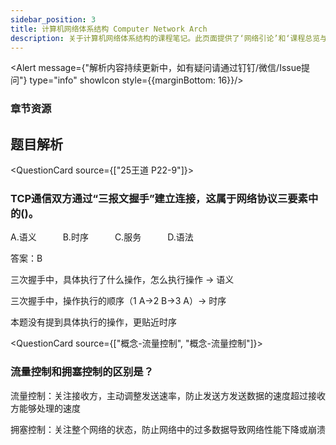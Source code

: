 ```yaml
---
sidebar_position: 3
title: 计算机网络体系结构 Computer Network Arch
description: 关于计算机网络体系结构的课程笔记。此页面提供了‘网络引论’和‘课程总览与复习’章节的课件下载，旨在帮助学生构建对网络体系结构的整体认知。
---
```



<Alert message={"解析内容持续更新中，如有疑问请通过钉钉/微信/Issue提问"} type="info" showIcon style={{marginBottom: 16}}/>

<h3 style={{color: '#006d75', marginTop: 0, marginBottom: 8}}>章节资源</h3>
<GridContainer>
    <FileCard file_type={'pdf'} name={'1 Introduction'} size={'3822490'} link={require('@site/assets/slides/luxq_1_Introduction.pdf').default} />
    <FileCard file_type={'pdf'} name={'9 课程总览与复习'} size={'3627732'} link={require('@site/assets/slides/ComputerNetworks_overview&summary.pdf').default} />
</GridContainer>

## 题目解析

<QuestionCard source={["25王道 P22-9"]}>
### TCP通信双方通过“三报文握手”建立连接，这属于网络协议三要素中的()。

A.语义&emsp;&emsp;&emsp;B.时序&emsp;&emsp;&emsp;C.服务&emsp;&emsp;&emsp;D.语法

<Answer>
答案：B

三次握手中，具体执行了什么操作，怎么执行操作 → 语义

三次握手中，操作执行的顺序（1 A→2 B→3 A）→ 时序

本题没有提到具体执行的操作，更贴近时序
</Answer>
</QuestionCard>

<QuestionCard source={["概念-流量控制", "概念-流量控制"]}>
### 流量控制和拥塞控制的区别是？

流量控制：关注接收方，主动调整发送速率，防止发送方发送数据的速度超过接收方能够处理的速度

拥塞控制：关注整个网络的状态，防止网络中的过多数据导致网络性能下降或崩溃
</QuestionCard>